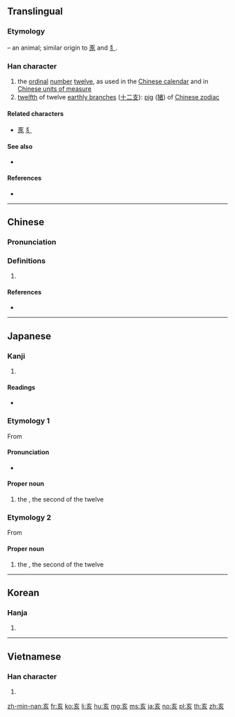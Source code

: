 {{character info/new}}
==Translingual==

===Etymology===
{{Han etyl}}
{{liushu|p}} – an animal; similar origin to [[豕]] and [[犭]].

===Han character===
{{Han char|rn=8|rad=亠|as=04|sn=6|four=00802|canj=YVHO|ids=⿳亠⿸𠃋丿人}}

# the [[ordinal]] [[number]] [[twelve]], as used in the [[Wikipedia:Chinese calendar|Chinese calendar]] and in [[Wikipedia:Chinese units of measure|Chinese units of measure]]
# [[twelfth]] of twelve [[earthly branch]]es ([[十二支]]): [[pig]] ([[猪]]) of [[W:Chinese zodiac|Chinese zodiac]]

====Related characters====
* [[豕]] [[犭]]

====See also====
* {{l|mul|玄}} <!-- Graphically similar -->

====References====
* {{Han ref|kx=0088.080|dkj=00292|dj=0186.010|hdz=10283.050|uh=4EA5|ud=20133|bh=A5E8|bd=42472}}

----

==Chinese==
{{zh-forms|alt=㐪,𠀅}}

===Pronunciation===
{{zh-pron
|m=hài
|c=hoi6
|mn=hāi
|h=pfs=hoi
|mc=y
|oc=y
|cat=n
}}

===Definitions===
{{zh-hanzi}}

# {{rfdef|lang=zh}}

====References====
* {{thcwd|2051}}

----

==Japanese==

===Kanji===
{{ja-kanji|grade=|rs=亠04}}

# {{defn|lang=ja|sort=亠04}}

====Readings====
* {{ja-readings|kanon=[[かい]] (kai)|goon=[[がい]] (gai)|kun=[[い]] (i)}}

===Etymology 1===
{{ja-kanjitab|い|yomi=k}}
{{wp|lang=ja}}
From {{m|ja|猪|tr=inoshishi, i||[[boar]]}}

====Pronunciation====
{{ja-pron|acc=1|acc2=0|y=k|い}}
* {{hmp|lang=ja|sort=い|イ|井|胆|猪|豬|堰|藺|伊|夷|衣|医|易|威|胃|帷|異|偉|意|緯|彝}}

====Proper noun====
{{ja-pos|proper|い|hhira=ゐ}}

# the {{w|Pig (zodiac)|Boar}}, the second of the twelve {{w|Earthly Branches}}

===Etymology 2===
{{ja-kanjitab|がい|yomi=o}}
From {{der|ja|ltc|亥|tr=hoj<sup>X</sup>|sort=かい'}}

====Proper noun====
{{ja-pos|proper|がい}}

# the {{w|Pig (zodiac)|Boar}}, the second of the twelve {{w|Earthly Branches}}

{{cln|ja|words with multiple readings}}
{{C|ja|Earthly Branches|sort=い}}
----

==Korean==

===Hanja===
{{ko-hanja|hangeul=해|rv=hae|mr=hae}}

# {{defn|lang=ko|sort=亠04}}

----

==Vietnamese==

===Han character===
{{vi-hantu|hợi|rs=亠04}}

# {{defn|lang=vi|sort=亠04}}

[[zh-min-nan:亥]]
[[fr:亥]]
[[ko:亥]]
[[li:亥]]
[[hu:亥]]
[[mg:亥]]
[[ms:亥]]
[[ja:亥]]
[[no:亥]]
[[pl:亥]]
[[th:亥]]
[[zh:亥]]